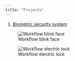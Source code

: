 ```yaml
---
title: "Projects"
---
```



1. [Biometric security system](https://github.com/botones/Biometric_System/tree/main?tab=readme-ov-file)

![Workflow blink face](imgs/VID_20231218_152620.gif)

![Workflow electric lock](imgs/VID_20231218_153317.gif)





